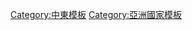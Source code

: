 <!---
For consistency, the name of this and similar categories use country/continent/regional names rather than adjectives or adjectivals, as some of these adjectives and adjectivals are less than straightforward (see [[List_of_adjectival_forms_of_place_names|List of adjectival forms of place names]]).
---->
{{template category
|type  = navbox
|topic = 
}}

[[Category:中東模板|Category:中東模板]]
[[Category:亞洲國家模板|Category:亞洲國家模板]]